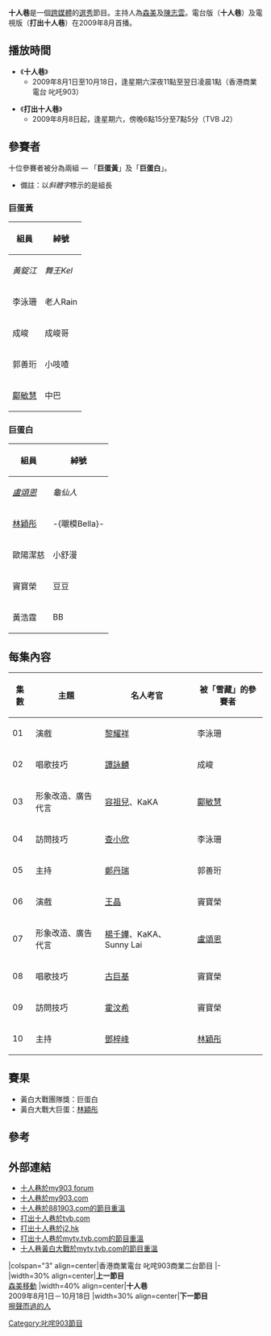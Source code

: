 {{電台節目信息框
|show_name          = 十人巷<br>Ten man Lane
|image              = 
|imagesize          = 
|caption            = 
|other_names        = 
|format             = 
|runtime            = 120分鐘（連廣告）
|country            = {{HKG}}
|language           = [[粵語|粵語]]
|home_station       = [[香港商業電台|香港商業電台]] [[叱咤903|叱咤903]]
|syndicates         = 
|television         = 打出十人巷
|presenter          = [[森美|森美]]、[[陳志雲|陳志雲]]
|starring           = 
|announcer          = [[麻利亞|麻利亞]]<ref name="2009-06-23">{{cite web | language =  | publisher =  | title = ９０３　J２的十人巷 | url = http://blog.tvb.com/stephenchan/2009/06/23/%EF%BC%99%EF%BC%90%EF%BC%93%E3%80%80j%EF%BC%92%E7%9A%84%E5%8D%81%E4%BA%BA%E5%B7%B7/ | author = 陳志雲 | date = 2009-06-23 | accessdate =  | archive-date = 2009-06-26 | archive-url = https://web.archive.org/web/20090626104503/http://blog.tvb.com/stephenchan/2009/06/23/%EF%BC%99%EF%BC%90%EF%BC%93%E3%80%80j%EF%BC%92%E7%9A%84%E5%8D%81%E4%BA%BA%E5%B7%B7/ | dead-url = no }}</ref>
|creator            = 
|writer             = 
|director           = 
|senior_editor      = 
|editor             = 
|producer           = [[阿金|阿金]]<ref name="2009-06-23"></ref>
|exec_producer      = 
|narrated           = 
|rec_location       = [[香港商業電台|香港商業電台]]
|first_aired        = 2009年8月1日
|last_aired         = 2009年10月18日
|time_from          = 逢星期六 深夜11點
|time_to            = 翌日 凌晨1點
|repeat_date_start  = 
|repeat_date_last   = 
|repeat_time_from   = 
|repeat_time_to     = 
|num_series         = 
|num_episodes       = 10
|audio_format       = [[立體聲|立體聲]]
|opentheme          = 
|othertheme         = 
|endtheme           = 
|website            = http://www.my903.com/my903/tenManLane/index.jsp
|podcast            = 
}}

{{電視節目信息框
| 名稱 = 打出十人巷
| 英文名稱  = SuperTen
| 圖片 = 
| 別名 = 
| 分類 = [[遊戲|遊戲]]、[[真人騷|真人騷]]
| 主持 = [[森美|森美]]、[[陳志雲|陳志雲]]
| 旁白 = [[林保全|林保全]]
| 主題曲=
| 作曲=
| 填詞=
| 主唱=
| 國家／地區 = [[香港|香港]]
| 集數 = 10
| 年份 = 2009年5月
| 製片人 = [[香港商業電台|商台製作有限公司]]
| 監製 = [[阿金|阿金]] 
| 編審 = 
| 每集長 = 50分鐘（含廣告）
| 頻道 = [[TVB|TVB]] [[J2|J2]]
| 開始 = 2009年8月8日
| 結束 = 2009年10月25日
| 相關節目 = 
| 官方網站 = http://programme.tvb.com/variety/superten/
}}

'''十人巷'''是一個[[跨媒體|跨媒體]]的[[選秀|選秀]]節目。主持人為[[森美|森美]]及[[陳志雲|陳志雲]]。電台版（'''十人巷'''）及電視版（'''打出十人巷'''）在2009年8月首播。

==播放時間==
*《'''十人巷'''》
**2009年8月1日至10月18日，逢星期六深夜11點至翌日凌晨1點（香港商業電台 叱吒903）

*《'''打出十人巷'''》
**2009年8月8日起，逢星期六，傍晚6點15分至7點5分（TVB J2）

==參賽者==
十位參賽者被分為兩組 — 「'''巨蛋黃'''」及「'''巨蛋白'''」。
*備註：以''斜體字''標示的是組長

===巨蛋黃===
{|class=wikitable
!組員!!綽號
|-
|''黃錠江''
|''舞王Kel''
|-
|李泳珊
|老人Rain
|-
|成峻
|成峻哥
|-
|郭善珩
|小吱喳
|-
|[[鄺敏慧|鄺敏慧]]
|中巴
|}

===巨蛋白===
{|class=wikitable
!組員!!綽號
|-
|''[[盧頌恩|盧頌恩]]''
|''龜仙人''
|-
|[[林穎彤|林穎彤]]
| -{𡃁模Bella}-
|-
|歐陽潔慈
|小舒漫
|-
|竇寶榮
|豆豆
|-
|黃浩霆
|BB
|}

==每集內容==
{|class=wikitable
!集數!!主題!!名人考官!!被「雪藏」的參賽者
|-
|01||演戲||[[黎耀祥|黎耀祥]]||李泳珊
|-
|02||唱歌技巧||[[譚詠麟|譚詠麟]]||成峻
|-
|03||形象改造、廣告代言||[[容祖兒|容祖兒]]、KaKA||[[鄺敏慧|鄺敏慧]]
|-
|04||訪問技巧||[[查小欣|查小欣]]||李泳珊
|-
|05||主持||[[鄭丹瑞|鄭丹瑞]]||郭善珩
|-
|06||演戲||[[王晶_(導演)|王晶]]||竇寶榮
|-
|07||形象改造、廣告代言||[[楊千嬅|楊千嬅]]、KaKA、Sunny Lai||[[盧頌恩|盧頌恩]]
|-
|08||唱歌技巧||[[古巨基|古巨基]]||竇寶榮
|-
|09||訪問技巧||[[霍汶希|霍汶希]]||竇寶榮
|-
|10||主持||[[鄧梓峰|鄧梓峰]]||[[林穎彤|林穎彤]]
|}

==賽果==
*黃白大戰團隊獎：巨蛋白
*黃白大戰大巨蛋：[[林穎彤|林穎彤]]

==參考==
{{Reflist}}

== 外部連結 ==
*[https://web.archive.org/web/20090803164146/http://forum.my903.com/forumdisplay.php?fid=150 十人巷於my903 forum]
*[https://web.archive.org/web/20090703102314/http://www.my903.com/my903/tenManLane/index.jsp 十人巷於my903.com]
*[http://www.881903.com/page/zh-tw/BrowseSchedule.aspx?ItemId=1093 十人巷於881903.com的節目重溫] {{Wayback|url=http://www.881903.com/page/zh-tw/BrowseSchedule.aspx?ItemId=1093 |date=20090731153516 }}
*[http://programme.tvb.com/variety/superten/info/ 打出十人巷於tvb.com] {{Wayback|url=http://programme.tvb.com/variety/superten/info/ |date=20090812230744 }}
*[https://web.archive.org/web/20090809034353/http://b.tvb.com/j2/c/%E7%B6%9C%E8%97%9D/%E6%89%93%E5%87%BA%E5%8D%81%E4%BA%BA%E5%B7%B7-%E7%B6%9C%E8%97%9D/ 打出十人巷於j2.hk]
*[http://mytv.tvb.com/variety/superten 打出十人巷於mytv.tvb.com的節目重溫]{{dead link|date=2017年11月 |bot=InternetArchiveBot |fix-attempted=yes }}
*[https://web.archive.org/web/20100128094827/http://mytv.tvb.com/variety/supertenfinale/101378#page-1打出十人巷 十人巷黃白大戰於mytv.tvb.com的節目重溫]

{{start box}}
|colspan="3" align=center|香港商業電台 叱咤903商業二台節目
|-
|width=30% align=center|'''上一節目'''<br />[[森美移動|森美移動]]
|width=40% align=center|'''十人巷'''<br />2009年8月1日－10月18日
|width=30% align=center|'''下一節目'''<br />[[擦聲而過的人|擦聲而過的人]]
{{Prog-before|[[花生騷_(電台節目)|花生騷]]}}
{{s-title|[[香港商業電台|叱咤903商業-{二台}-節目]]|星期六晚上11時至翌日凌晨1時}}
{{Prog-after|[[摩星嶺4號|摩星嶺4號]]}}
{{end box}}
{{電視節目的變遷|
|電視台={{flagicon|HK}} [[電視廣播有限公司|無綫電視]][[J2|J2]]
|播放檔次=逢星期六 18:15-19:15；翌日02:45-03:35、10:00-11:00
|節目名稱=打出十人巷<br />（2009年8月8日－2009年10月25日）
|上一節目=[[赤沙印記@四葉草.2|赤沙印記@四葉草.2]]|
|下一節目=－
}}

[[Category:叱咤903節目|Category:叱咤903節目]]